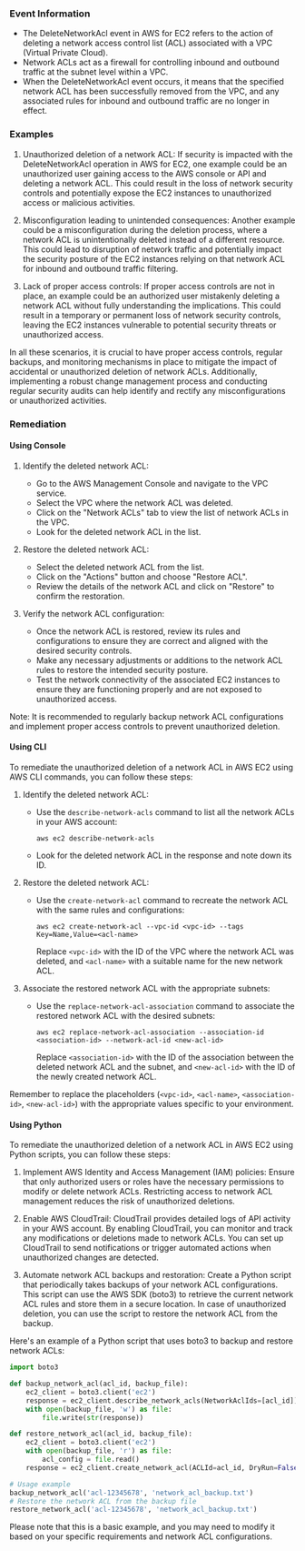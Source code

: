 
### Event Information

- The DeleteNetworkAcl event in AWS for EC2 refers to the action of deleting a network access control list (ACL) associated with a VPC (Virtual Private Cloud).
- Network ACLs act as a firewall for controlling inbound and outbound traffic at the subnet level within a VPC.
- When the DeleteNetworkAcl event occurs, it means that the specified network ACL has been successfully removed from the VPC, and any associated rules for inbound and outbound traffic are no longer in effect.


### Examples

1. Unauthorized deletion of a network ACL: If security is impacted with the DeleteNetworkAcl operation in AWS for EC2, one example could be an unauthorized user gaining access to the AWS console or API and deleting a network ACL. This could result in the loss of network security controls and potentially expose the EC2 instances to unauthorized access or malicious activities.

2. Misconfiguration leading to unintended consequences: Another example could be a misconfiguration during the deletion process, where a network ACL is unintentionally deleted instead of a different resource. This could lead to disruption of network traffic and potentially impact the security posture of the EC2 instances relying on that network ACL for inbound and outbound traffic filtering.

3. Lack of proper access controls: If proper access controls are not in place, an example could be an authorized user mistakenly deleting a network ACL without fully understanding the implications. This could result in a temporary or permanent loss of network security controls, leaving the EC2 instances vulnerable to potential security threats or unauthorized access.

In all these scenarios, it is crucial to have proper access controls, regular backups, and monitoring mechanisms in place to mitigate the impact of accidental or unauthorized deletion of network ACLs. Additionally, implementing a robust change management process and conducting regular security audits can help identify and rectify any misconfigurations or unauthorized activities.

### Remediation

#### Using Console

1. Identify the deleted network ACL: 
   - Go to the AWS Management Console and navigate to the VPC service.
   - Select the VPC where the network ACL was deleted.
   - Click on the "Network ACLs" tab to view the list of network ACLs in the VPC.
   - Look for the deleted network ACL in the list.

2. Restore the deleted network ACL:
   - Select the deleted network ACL from the list.
   - Click on the "Actions" button and choose "Restore ACL".
   - Review the details of the network ACL and click on "Restore" to confirm the restoration.

3. Verify the network ACL configuration:
   - Once the network ACL is restored, review its rules and configurations to ensure they are correct and aligned with the desired security controls.
   - Make any necessary adjustments or additions to the network ACL rules to restore the intended security posture.
   - Test the network connectivity of the associated EC2 instances to ensure they are functioning properly and are not exposed to unauthorized access.

Note: It is recommended to regularly backup network ACL configurations and implement proper access controls to prevent unauthorized deletion.

#### Using CLI

To remediate the unauthorized deletion of a network ACL in AWS EC2 using AWS CLI commands, you can follow these steps:

1. Identify the deleted network ACL:
   - Use the `describe-network-acls` command to list all the network ACLs in your AWS account: 
     ```
     aws ec2 describe-network-acls
     ```
   - Look for the deleted network ACL in the response and note down its ID.

2. Restore the deleted network ACL:
   - Use the `create-network-acl` command to recreate the network ACL with the same rules and configurations:
     ```
     aws ec2 create-network-acl --vpc-id <vpc-id> --tags Key=Name,Value=<acl-name>
     ```
     Replace `<vpc-id>` with the ID of the VPC where the network ACL was deleted, and `<acl-name>` with a suitable name for the new network ACL.

3. Associate the restored network ACL with the appropriate subnets:
   - Use the `replace-network-acl-association` command to associate the restored network ACL with the desired subnets:
     ```
     aws ec2 replace-network-acl-association --association-id <association-id> --network-acl-id <new-acl-id>
     ```
     Replace `<association-id>` with the ID of the association between the deleted network ACL and the subnet, and `<new-acl-id>` with the ID of the newly created network ACL.

Remember to replace the placeholders (`<vpc-id>`, `<acl-name>`, `<association-id>`, `<new-acl-id>`) with the appropriate values specific to your environment.

#### Using Python

To remediate the unauthorized deletion of a network ACL in AWS EC2 using Python scripts, you can follow these steps:

1. Implement AWS Identity and Access Management (IAM) policies: Ensure that only authorized users or roles have the necessary permissions to modify or delete network ACLs. Restricting access to network ACL management reduces the risk of unauthorized deletions.

2. Enable AWS CloudTrail: CloudTrail provides detailed logs of API activity in your AWS account. By enabling CloudTrail, you can monitor and track any modifications or deletions made to network ACLs. You can set up CloudTrail to send notifications or trigger automated actions when unauthorized changes are detected.

3. Automate network ACL backups and restoration: Create a Python script that periodically takes backups of your network ACL configurations. This script can use the AWS SDK (boto3) to retrieve the current network ACL rules and store them in a secure location. In case of unauthorized deletion, you can use the script to restore the network ACL from the backup.

Here's an example of a Python script that uses boto3 to backup and restore network ACLs:

```python
import boto3

def backup_network_acl(acl_id, backup_file):
    ec2_client = boto3.client('ec2')
    response = ec2_client.describe_network_acls(NetworkAclIds=[acl_id])
    with open(backup_file, 'w') as file:
        file.write(str(response))

def restore_network_acl(acl_id, backup_file):
    ec2_client = boto3.client('ec2')
    with open(backup_file, 'r') as file:
        acl_config = file.read()
    response = ec2_client.create_network_acl(ACLId=acl_id, DryRun=False, **acl_config)

# Usage example
backup_network_acl('acl-12345678', 'network_acl_backup.txt')
# Restore the network ACL from the backup file
restore_network_acl('acl-12345678', 'network_acl_backup.txt')
```

Please note that this is a basic example, and you may need to modify it based on your specific requirements and network ACL configurations.

